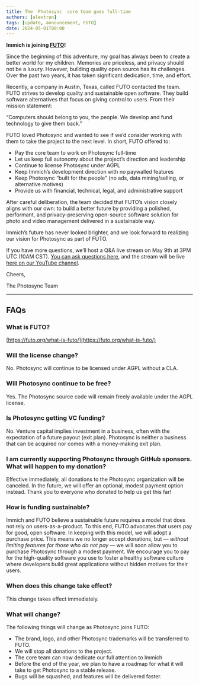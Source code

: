 ```yaml
---
title: The  Photosync  core team goes full-time
authors: [alextran]
tags: [update, announcement, FUTO]
date: 2024-05-01T00:00
---
```


**Immich is joining [FUTO](https://futo.org/)!**

Since the beginning of this adventure, my goal has always been to create a better world for my children. Memories are priceless, and privacy should not be a luxury. However, building quality open source has its challenges. Over the past two years, it has taken significant dedication, time, and effort.

Recently, a company in Austin, Texas, called FUTO contacted the team. FUTO strives to develop quality and sustainable open software. They build software alternatives that focus on giving control to users. From their mission statement:

“Computers should belong to you, the people. We develop and fund technology to give them back.”

FUTO loved  Photosync  and wanted to see if we’d consider working with them to take the project to the next level. In short, FUTO offered to:

- Pay the core team to work on  Photosync  full-time
- Let us keep full autonomy about the project’s direction and leadership
- Continue to license  Photosync  under AGPL
- Keep Immich’s development direction with no paywalled features
- Keep  Photosync  “built for the people” (no ads, data mining/selling, or alternative motives)
- Provide us with financial, technical, legal, and administrative support

After careful deliberation, the team decided that FUTO’s vision closely aligns with our own: to build a better future by providing a polished, performant, and privacy-preserving open-source software solution for photo and video management delivered in a sustainable way.

Immich’s future has never looked brighter, and we look forward to realizing our vision for  Photosync  as part of FUTO.

If you have more questions, we’ll host a Q&A live stream on May 9th at 3PM UTC (10AM CST). [You can ask questions here](https://www.live-ask.com/event/01HWP2SB99A1K8EXFBDKZ5Z9CF), and the stream will be live [here on our YouTube channel](https://youtube.com/live/cwz2iZwYpgg).

Cheers,

The  Photosync  Team

---

## FAQs

### What is FUTO?

[https://futo.org/what-is-futo/](https://futo.org/what-is-futo/)

### Will the license change?

No.  Photosync  will continue to be licensed under AGPL without a CLA.

### Will  Photosync  continue to be free?

Yes. The  Photosync  source code will remain freely available under the AGPL license.

### Is  Photosync  getting VC funding?

No. Venture capital implies investment in a business, often with the expectation of a future payout (exit plan).  Photosync  is neither a business that can be acquired nor comes with a money-making exit plan.

### I am currently supporting  Photosync  through GitHub sponsors. What will happen to my donation?

Effective immediately, all donations to the  Photosync  organization will be canceled. In the future, we will offer an optional, modest payment option instead. Thank you to everyone who donated to help us get this far!

### How is funding sustainable?

Immich and FUTO believe a sustainable future requires a model that does not rely on users-as-a-product. To this end, FUTO advocates that users pay for good, open software. In keeping with this model, we will adopt a purchase price. This means we no longer accept donations, but — _without limiting features for those who do not pay_ — we will soon allow you to purchase  Photosync  through a modest payment. We encourage you to pay for the high-quality software you use to foster a healthy software culture where developers build great applications without hidden motives for their users.

### When does this change take effect?

This change takes effect immediately.

### What will change?

The following things will change as  Photosync  joins FUTO:

- The brand, logo, and other  Photosync  trademarks will be transferred to FUTO.
- We will stop all donations to the project.
- The core team can now dedicate our full attention to Immich
- Before the end of the year, we plan to have a roadmap for what it will take to get  Photosync  to a stable release.
- Bugs will be squashed, and features will be delivered faster.
